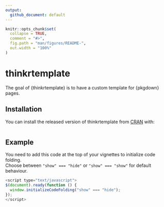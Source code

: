 ```yaml
---
output: 
  github_document: default
---
```


<!-- README.md is generated from README.Rmd. Please edit that file -->

```r
knitr::opts_chunk$set(
  collapse = TRUE,
  comment = "#>",
  fig.path = "man/figures/README-",
  out.width = "100%"
)
```
# thinkrtemplate

The goal of {thinkrtemplate} is to have a custom template for {pkgdown} pages.

## Installation

You can install the released version of thinkrtemplate from [CRAN](https://CRAN.R-project.org) with:

``` r

```

## Example

You need to add this code at the top of your vignettes to initialize code folding.  
Choose between `"show" === "hide"` or `"show" === "show"` for default behaviour.

```js
<script type="text/javascript">
$(document).ready(function () {
  window.initializeCodeFolding("show" === "hide");
});
</script>
```
